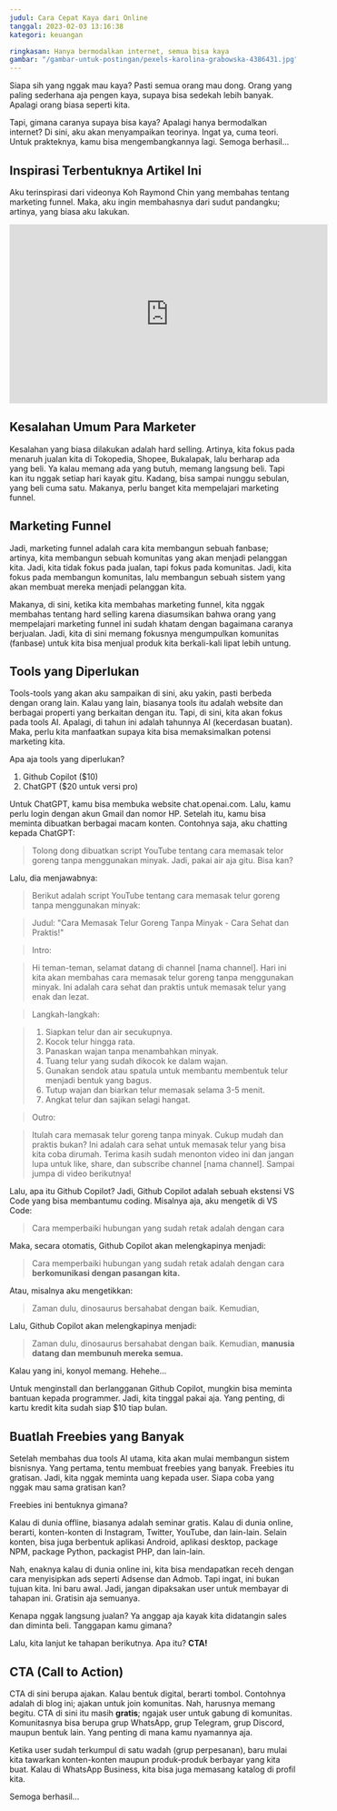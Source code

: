 ```yaml
---
judul: Cara Cepat Kaya dari Online
tanggal: 2023-02-03 13:16:38
kategori: keuangan

ringkasan: Hanya bermodalkan internet, semua bisa kaya
gambar: "/gambar-untuk-postingan/pexels-karolina-grabowska-4386431.jpg"
---
```


Siapa sih yang nggak mau kaya? Pasti semua orang mau dong. Orang yang paling sederhana aja pengen kaya, supaya bisa sedekah lebih banyak. Apalagi orang biasa seperti kita.

Tapi, gimana caranya supaya bisa kaya? Apalagi hanya bermodalkan internet? Di sini, aku akan menyampaikan teorinya. Ingat ya, cuma teori. Untuk prakteknya, kamu bisa mengembangkannya lagi. Semoga berhasil...

## Inspirasi Terbentuknya Artikel Ini

Aku terinspirasi dari videonya Koh Raymond Chin yang membahas tentang marketing funnel. Maka, aku ingin membahasnya dari sudut pandangku; artinya, yang biasa aku lakukan.

<iframe
  width="560"
  height="315"
  src="https://www.youtube.com/embed/icg9b6itW6I"
  title="YouTube video player"
  frameborder="0"
  allow="accelerometer; autoplay; clipboard-write; encrypted-media; gyroscope; picture-in-picture; web-share"
  allowfullscreen
></iframe>

## Kesalahan Umum Para Marketer

Kesalahan yang biasa dilakukan adalah hard selling. Artinya, kita fokus pada menaruh jualan kita di Tokopedia, Shopee, Bukalapak, lalu berharap ada yang beli. Ya kalau memang ada yang butuh, memang langsung beli. Tapi kan itu nggak setiap hari kayak gitu. Kadang, bisa sampai nunggu sebulan, yang beli cuma satu. Makanya, perlu banget kita mempelajari marketing funnel.

## Marketing Funnel

Jadi, marketing funnel adalah cara kita membangun sebuah fanbase; artinya, kita membangun sebuah komunitas yang akan menjadi pelanggan kita. Jadi, kita tidak fokus pada jualan, tapi fokus pada komunitas. Jadi, kita fokus pada membangun komunitas, lalu membangun sebuah sistem yang akan membuat mereka menjadi pelanggan kita.

Makanya, di sini, ketika kita membahas marketing funnel, kita nggak membahas tentang hard selling karena diasumsikan bahwa orang yang mempelajari marketing funnel ini sudah khatam dengan bagaimana caranya berjualan. Jadi, kita di sini memang fokusnya mengumpulkan komunitas (fanbase) untuk kita bisa menjual produk kita berkali-kali lipat lebih untung.

## Tools yang Diperlukan

Tools-tools yang akan aku sampaikan di sini, aku yakin, pasti berbeda dengan orang lain. Kalau yang lain, biasanya tools itu adalah website dan berbagai properti yang berkaitan dengan itu. Tapi, di sini, kita akan fokus pada tools AI. Apalagi, di tahun ini adalah tahunnya AI (kecerdasan buatan). Maka, perlu kita manfaatkan supaya kita bisa memaksimalkan potensi marketing kita.

Apa aja tools yang diperlukan?

1. Github Copilot ($10)
2. ChatGPT ($20 untuk versi pro)

Untuk ChatGPT, kamu bisa membuka website chat.openai.com. Lalu, kamu perlu login dengan akun Gmail dan nomor HP. Setelah itu, kamu bisa meminta dibuatkan berbagai macam konten. Contohnya saja, aku chatting kepada ChatGPT:

> Tolong dong dibuatkan script YouTube tentang cara memasak telor goreng tanpa menggunakan minyak. Jadi, pakai air aja gitu. Bisa kan?

Lalu, dia menjawabnya:

> Berikut adalah script YouTube tentang cara memasak telur goreng tanpa menggunakan minyak:

> Judul: "Cara Memasak Telur Goreng Tanpa Minyak - Cara Sehat dan Praktis!"

> Intro:

> Hi teman-teman, selamat datang di channel [nama channel]. Hari ini kita akan membahas cara memasak telur goreng tanpa menggunakan minyak. Ini adalah cara sehat dan praktis untuk memasak telur yang enak dan lezat.

> Langkah-langkah:

> 1. Siapkan telur dan air secukupnya.
> 2. Kocok telur hingga rata.
> 3. Panaskan wajan tanpa menambahkan minyak.
> 4. Tuang telur yang sudah dikocok ke dalam wajan.
> 5. Gunakan sendok atau spatula untuk membantu membentuk telur menjadi bentuk yang bagus.
> 6. Tutup wajan dan biarkan telur memasak selama 3-5 menit.
> 7. Angkat telur dan sajikan selagi hangat.

> Outro:

> Itulah cara memasak telur goreng tanpa minyak. Cukup mudah dan praktis bukan? Ini adalah cara sehat untuk memasak telur yang bisa kita coba dirumah. Terima kasih sudah menonton video ini dan jangan lupa untuk like, share, dan subscribe channel [nama channel]. Sampai jumpa di video berikutnya!

Lalu, apa itu Github Copilot? Jadi, Github Copilot adalah sebuah ekstensi VS Code yang bisa membantumu coding. Misalnya aja, aku mengetik di VS Code:

> Cara memperbaiki hubungan yang sudah retak adalah dengan cara

Maka, secara otomatis, Github Copilot akan melengkapinya menjadi:

> Cara memperbaiki hubungan yang sudah retak adalah dengan cara **berkomunikasi dengan pasangan kita.**

Atau, misalnya aku mengetikkan:

> Zaman dulu, dinosaurus bersahabat dengan baik. Kemudian,

Lalu, Github Copilot akan melengkapinya menjadi:

> Zaman dulu, dinosaurus bersahabat dengan baik. Kemudian, **manusia datang dan membunuh mereka semua.**

Kalau yang ini, konyol memang. Hehehe...

Untuk menginstall dan berlangganan Github Copilot, mungkin bisa meminta bantuan kepada programmer. Jadi, kita tinggal pakai aja. Yang penting, di kartu kredit kita sudah siap $10 tiap bulan.

## Buatlah Freebies yang Banyak

Setelah membahas dua tools AI utama, kita akan mulai membangun sistem bisnisnya. Yang pertama, tentu membuat freebies yang banyak. Freebies itu gratisan. Jadi, kita nggak meminta uang kepada user. Siapa coba yang nggak mau sama gratisan kan?

Freebies ini bentuknya gimana?

Kalau di dunia offline, biasanya adalah seminar gratis. Kalau di dunia online, berarti, konten-konten di Instagram, Twitter, YouTube, dan lain-lain. Selain konten, bisa juga berbentuk aplikasi Android, aplikasi desktop, package NPM, package Python, packagist PHP, dan lain-lain.

Nah, enaknya kalau di dunia online ini, kita bisa mendapatkan receh dengan cara menyisipkan ads seperti Adsense dan Admob. Tapi ingat, ini bukan tujuan kita. Ini baru awal. Jadi, jangan dipaksakan user untuk membayar di tahapan ini. Gratisin aja semuanya.

Kenapa nggak langsung jualan? Ya anggap aja kayak kita didatangin sales dan diminta beli. Tanggapan kamu gimana?

Lalu, kita lanjut ke tahapan berikutnya. Apa itu? **CTA!**

## CTA (Call to Action)

CTA di sini berupa ajakan. Kalau bentuk digital, berarti tombol. Contohnya adalah di blog ini; ajakan untuk join komunitas. Nah, harusnya memang begitu. CTA di sini itu masih **gratis**; ngajak user untuk gabung di komunitas. Komunitasnya bisa berupa grup WhatsApp, grup Telegram, grup Discord, maupun bentuk lain. Yang penting di mana kamu nyamannya aja.

Ketika user sudah terkumpul di satu wadah (grup perpesanan), baru mulai kita tawarkan konten-konten maupun produk-produk berbayar yang kita buat. Kalau di WhatsApp Business, kita bisa juga memasang katalog di profil kita.

Semoga berhasil...
